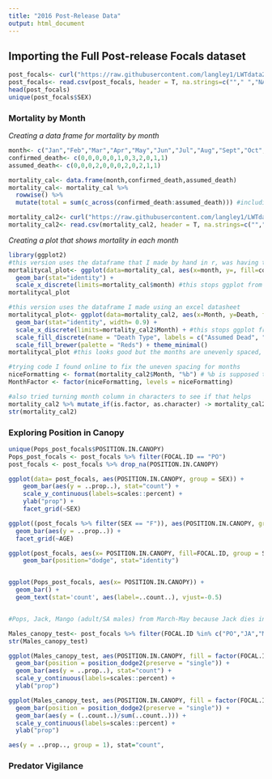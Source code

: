```yaml
---
title: "2016 Post-Release Data"
output: html_document
---
```


## Importing the Full Post-release Focals dataset
```r
post_focals<- curl("https://raw.githubusercontent.com/langley1/LWTdata2016/main/2016_post-release_focals_FULL.csv") #this is FULL dataset
post_focals<- read.csv(post_focals, header = T, na.strings=c(""," ","NA"))
head(post_focals)
unique(post_focals$SEX)
```

### Mortality by Month

*Creating a data frame for mortality by month*
```r
month<- c("Jan","Feb","Mar","Apr","May","Jun","Jul","Aug","Sept","Oct","Nov","Dec")
confirmed_death<- c(0,0,0,0,0,1,0,3,2,0,1,1)
assumed_death<- c(0,0,0,2,0,0,0,2,0,2,1,1)

mortality_cal<- data.frame(month,confirmed_death,assumed_death)
mortality_cal<- mortality_cal %>%
  rowwise() %>%
  mutate(total = sum(c_across(confirmed_death:assumed_death))) #including a column at the end with total confirmed and assumed deaths per month

mortality_cal2<- curl("https://raw.githubusercontent.com/langley1/LWTdata2016/main/Mortality%20Cal.csv")
mortality_cal2<- read.csv(mortality_cal2, header = T, na.strings=c(""," "))
```

*Creating a plot that shows mortality in each month*
```r
library(ggplot2)
#this version uses the dataframe that I made by hand in r, was having trouble stacking the assumed and confirmed deaths
mortalitycal_plot<- ggplot(data=mortality_cal, aes(x=month, y=, fill=confirmed_death)) +
  geom_bar(stat="identity") +
  scale_x_discrete(limits=mortality_cal$month) #this stops ggplot from ordering my months alphabetically 
mortalitycal_plot

#this version uses the dataframe I made using an excel datasheet 
mortalitycal_plot<- ggplot(data=mortality_cal2, aes(x=Month, y=Death, fill=Type.Death, yName = "Number of Deaths")) + #fill= Type.Death so I can stack assumed and confirmed deaths for each month
  geom_bar(stat="identity", width= 0.9) +
  scale_x_discrete(limits=mortality_cal2$Month) + #this stops ggplot from ordering my months alphabetically 
  scale_fill_discrete(name = "Death Type", labels = c("Assumed Dead", "Confirmed Dead")) +
  scale_fill_brewer(palette = "Reds") + theme_minimal()
mortalitycal_plot #this looks good but the months are unevenly spaced, possibly due to longer/shorter months??

#trying code I found online to fix the uneven spacing for months
niceFormatting <- format(mortality_cal2$Month, "%b") # %b is supposed to be for noting abbreviated months but I get an error with this 
MonthFactor <- factor(niceFormatting, levels = niceFormatting)

#also tried turning month column in characters to see if that helps 
mortality_cal2 %>% mutate_if(is.factor, as.character) -> mortality_cal2
str(mortality_cal2)
```

### Exploring Position in Canopy
```r
unique(Pops_post_focals$POSITION.IN.CANOPY)
Pops_post_focals <- post_focals %>% filter(FOCAL.ID == "PO") 
post_focals <- post_focals %>% drop_na(POSITION.IN.CANOPY)

ggplot(data= post_focals, aes(POSITION.IN.CANOPY, group = SEX)) +
    geom_bar(aes(y = ..prop..), stat="count") + 
    scale_y_continuous(labels=scales::percent) +
    ylab("prop") +
    facet_grid(~SEX)

ggplot((post_focals %>% filter(SEX == "F")), aes(POSITION.IN.CANOPY, group = AGE)) +
  geom_bar(aes(y = ..prop..)) +
  facet_grid(~AGE)

ggplot(post_focals, aes(x= POSITION.IN.CANOPY, fill=FOCAL.ID, group = SEX)) + 
    geom_bar(position="dodge", stat="identity")


ggplot(Pops_post_focals, aes(x= POSITION.IN.CANOPY)) +
  geom_bar() +
  geom_text(stat='count', aes(label=..count..), vjust=-0.5)


#Pops, Jack, Mango (adult/SA males) from March-May because Jack dies in June

Males_canopy_test<- post_focals %>% filter(FOCAL.ID %in% c("PO","JA","MG"), MONTH %in% c("3","4","5")) %>% drop_na(POSITION.IN.CANOPY)
str(Males_canopy_test)                                                                              

ggplot(Males_canopy_test, aes(POSITION.IN.CANOPY, fill = factor(FOCAL.ID))) +
  geom_bar(position = position_dodge2(preserve = "single")) +
  geom_bar(aes(y = ..prop..), stat="count") + 
  scale_y_continuous(labels=scales::percent) +
  ylab("prop")

ggplot(Males_canopy_test, aes(POSITION.IN.CANOPY, fill = factor(FOCAL.ID))) +
  geom_bar(position = position_dodge2(preserve = "single")) +
  geom_bar(aes(y = (..count..)/sum(..count..))) + 
  scale_y_continuous(labels=scales::percent) +
  ylab("prop")

aes(y = ..prop.., group = 1), stat="count", 
```

### Predator Vigilance














